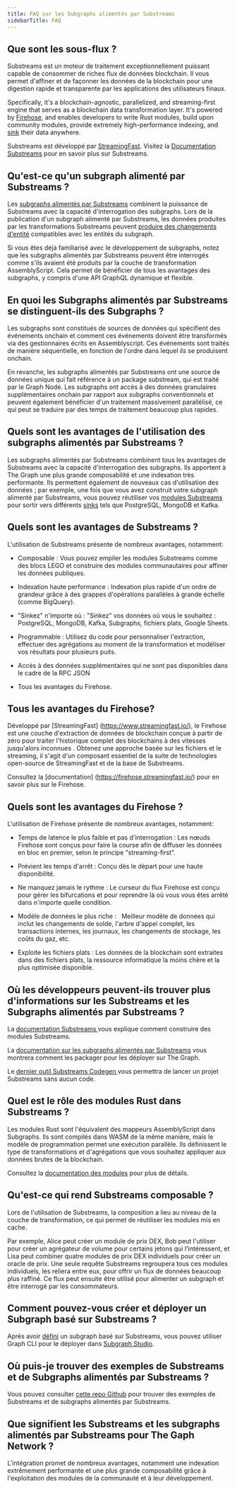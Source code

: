 ```yaml
---
title: FAQ sur les Subgraphs alimentés par Substreams
sidebarTitle: FAQ
---
```


## Que sont les sous-flux ?

Substreams est un moteur de traitement exceptionnellement puissant capable de consommer de riches flux de données blockchain. Il vous permet d'affiner et de façonner les données de la blockchain pour une digestion rapide et transparente par les applications des utilisateurs finaux.

Specifically, it's a blockchain-agnostic, parallelized, and streaming-first engine that serves as a blockchain data transformation layer. It's powered by [Firehose](https://firehose.streamingfast.io/), and enables developers to write Rust modules, build upon community modules, provide extremely high-performance indexing, and [sink](/substreams/developing/sinks/) their data anywhere.

Substreams est développé par [StreamingFast](https://www.streamingfast.io/). Visitez la [Documentation Substreams](/substreams/introduction/) pour en savoir plus sur Substreams.

## Qu'est-ce qu'un subgraph alimenté par Substreams ?

Les [subgraphs alimentés par Substreams](/sps/introduction/) combinent la puissance de Substreams avec la capacité d'interrogation des subgraphs. Lors de la publication d'un subgraph alimenté par Substreams, les données produites par les transformations Substreams peuvent [produire des changements d'entité](https://github.com/streamingfast/substreams-sink-entity-changes/blob/develop/substreams-entity-change/src/tables.rs) compatibles avec les entités du subgraph.

Si vous êtes déjà familiarisé avec le développement de subgraphs, notez que les subgraphs alimentés par Substreams peuvent être interrogés comme s'ils avaient été produits par la couche de transformation AssemblyScript. Cela permet de bénéficier de tous les avantages des subgraphs, y compris d'une API GraphQL dynamique et flexible.

## En quoi les Subgraphs alimentés par Substreams se distinguent-ils des Subgraphs ?

Les subgraphs sont constitués de sources de données qui spécifient des événements onchain et comment ces événements doivent être transformés via des gestionnaires écrits en Assemblyscript. Ces événements sont traités de manière séquentielle, en fonction de l'ordre dans lequel ils se produisent onchain.

En revanche, les subgraphs alimentés par Substreams ont une source de données unique qui fait référence à un package substream, qui est traité par le Graph Node. Les subgraphs ont accès à des données granulaires supplémentaires onchain par rapport aux subgraphs conventionnels et peuvent également bénéficier d'un traitement massivement parallélisé, ce qui peut se traduire par des temps de traitement beaucoup plus rapides.

## Quels sont les avantages de l'utilisation des subgraphs alimentés par Substreams ?

Les subgraphs alimentés par Substreams combinent tous les avantages de Substreams avec la capacité d'interrogation des subgraphs. Ils apportent à The Graph une plus grande composabilité et une indexation très performante. Ils permettent également de nouveaux cas d'utilisation des données ; par exemple, une fois que vous avez construit votre subgraph alimenté par Substreams, vous pouvez réutiliser vos [modules Substreams](https://docs.substreams.dev/reference-material/substreams-components/modules#modules) pour sortir vers différents [sinks](https://substreams.streamingfast.io/reference-and-specs/manifests#sink) tels que PostgreSQL, MongoDB et Kafka.

## Quels sont les avantages de Substreams ?

L'utilisation de Substreams présente de nombreux avantages, notamment:

- Composable : Vous pouvez empiler les modules Substreams comme des blocs LEGO et construire des modules communautaires pour affiner les données publiques.

- Indexation haute performance : Indexation plus rapide d'un ordre de grandeur grâce à des grappes d'opérations parallèles à grande échelle (comme BigQuery).

- "Sinkez" n'importe où : "Sinkez" vos données où vous le souhaitez : PostgreSQL, MongoDB, Kafka, Subgraphs, fichiers plats, Google Sheets.

- Programmable : Utilisez du code pour personnaliser l'extraction, effectuer des agrégations au moment de la transformation et modéliser vos résultats pour plusieurs puits.

- Accès à des données supplémentaires qui ne sont pas disponibles dans le cadre de la RPC JSON

- Tous les avantages du Firehose.

## Tous les avantages du Firehose?

Développé par [StreamingFast] (https://www.streamingfast.io/), le Firehose est une couche d'extraction de données de blockchain conçue à partir de zéro pour traiter l'historique complet des blockchains à des vitesses jusqu'alors inconnues . Obtenez une approche basée sur les fichiers et le streaming, il s'agit d'un composant essentiel de la suite de technologies open-source de StreamingFast et de la base de Substreams.

Consultez la [documentation] (https://firehose.streamingfast.io/) pour en savoir plus sur le Firehose.

## Quels sont les avantages du Firehose ?

L'utilisation de Firehose présente de nombreux avantages, notamment:

- Temps de latence le plus faible et pas d'interrogation : Les nœuds Firehose sont conçus pour faire la course afin de diffuser les données en bloc en premier, selon le principe "streaming-first".

- Prévient les temps d'arrêt : Conçu dès le départ pour une haute disponibilité.

- Ne manquez jamais le rythme : Le curseur du flux Firehose est conçu pour gérer les bifurcations et pour reprendre là où vous vous êtes arrêté dans n'importe quelle condition.

- Modèle de données le plus riche :   Meilleur modèle de données qui inclut les changements de solde, l'arbre d'appel complet, les transactions internes, les journaux, les changements de stockage, les coûts du gaz, etc.

- Exploite les fichiers plats : Les données de la blockchain sont extraites dans des fichiers plats, la ressource informatique la moins chère et la plus optimisée disponible.

## Où les développeurs peuvent-ils trouver plus d'informations sur les Substreams et les Subgraphs alimentés par Substreams ?

La [documentation Substreams ](/substreams/introduction/) vous explique comment construire des modules Substreams.

La [documentation sur les subgraphs alimentés par Substreams](/sps/introduction/) vous montrera comment les packager pour les déployer sur The Graph.

Le [dernier outil Substreams Codegen ](https://streamingfastio.medium.com/substreams-codegen-no-code-tool-to-bootstrap-your-project-a11efe0378c6) vous permettra de lancer un projet Substreams sans aucun code.

## Quel est le rôle des modules Rust dans Substreams ?

Les modules Rust sont l'équivalent des mappeurs AssemblyScript dans Subgraphs. Ils sont compilés dans WASM de la même manière, mais le modèle de programmation permet une exécution parallèle. Ils définissent le type de transformations et d'agrégations que vous souhaitez appliquer aux données brutes de la blockchain.

Consultez la [documentation des modules](https://docs.substreams.dev/reference-material/substreams-components/modules#modules) pour plus de détails.

## Qu'est-ce qui rend Substreams composable ?

Lors de l'utilisation de Substreams, la composition a lieu au niveau de la couche de transformation, ce qui permet de réutiliser les modules mis en cache.

Par exemple, Alice peut créer un module de prix DEX, Bob peut l'utiliser pour créer un agrégateur de volume pour certains jetons qui l'intéressent, et Lisa peut combiner quatre modules de prix DEX individuels pour créer un oracle de prix. Une seule requête Substreams regroupera tous ces modules individuels, les reliera entre eux, pour offrir un flux de données beaucoup plus raffiné. Ce flux peut ensuite être utilisé pour alimenter un subgraph et être interrogé par les consommateurs.

## Comment pouvez-vous créer et déployer un Subgraph basé sur Substreams ?

Après avoir [défini](/sps/introduction/) un subgraph basé sur Substreams, vous pouvez utiliser Graph CLI pour le déployer dans [Subgraph Studio](https://thegraph.com/studio/).

## Où puis-je trouver des exemples de Substreams et de Subgraphs alimentés par Substreams ?

Vous pouvez consulter [cette repo Github](https://github.com/pinax-network/awesome-substreams) pour trouver des exemples de Substreams et de subgraphs alimentés par Substreams.

## Que signifient les Substreams et les subgraphs alimentés par Substreams pour The Gaph Network ?

L'intégration promet de nombreux avantages, notamment une indexation extrêmement performante et une plus grande composabilité grâce à l'exploitation des modules de la communauté et à leur développement.
